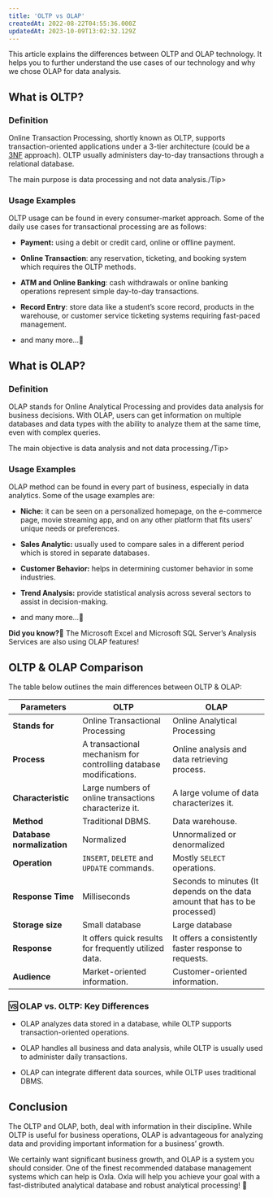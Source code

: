 ```yaml
---
title: 'OLTP vs OLAP'
createdAt: 2022-08-22T04:55:36.000Z
updatedAt: 2023-10-09T13:02:32.129Z
---
```


This article explains the differences between OLTP and OLAP technology. It helps you to further understand the use cases of our technology and why we chose OLAP for data analysis.

## What is OLTP?

### Definition

Online Transaction Processing, shortly known as OLTP, supports transaction-oriented applications under a 3-tier architecture (could be a [3NF](https://en.wikipedia.org/wiki/Third_normal_form) approach). OLTP usually administers day-to-day transactions through a relational database.

<Tip>The main purpose is data processing and not data analysis./Tip>

### Usage Examples

OLTP usage can be found in every consumer-market approach. Some of the daily use cases for transactional processing are as follows:

*   **Payment:** using a debit or credit card, online or offline payment.

*   **Online Transaction**: any reservation, ticketing, and booking system which requires the OLTP methods.

*   **ATM and Online Banking**: cash withdrawals or online banking operations represent simple day-to-day transactions.

*   **Record Entry**: store data like a student’s score record, products in the warehouse, or customer service ticketing systems requiring fast-paced management.&#x20;

*   and many more…💨

## What is OLAP?

### Definition

OLAP stands for Online Analytical Processing and provides data analysis for business decisions. With OLAP, users can get information on multiple databases and data types with the ability to analyze them at the same time, even with complex queries.

<Tip>The main objective is data analysis and not data processing./Tip>

### Usage Examples

OLAP method can be found in every part of business, especially in data analytics. Some of the usage examples are:

*   **Niche:** it can be seen on a personalized homepage, on the e-commerce page, movie streaming app, and on any other platform that fits users’ unique needs or preferences.

*   **Sales Analytic:** usually used to compare sales in a different period which is stored in separate databases.

*   **Customer Behavior:** helps in determining customer behavior in some industries.

*   **Trend Analysis:** provide statistical analysis across several sectors to assist in decision-making.

*   and many more…💨

<Note>**Did you know?🧐** The Microsoft Excel and Microsoft SQL Server’s Analysis Services are also using OLAP features!</Note>


## OLTP & OLAP Comparison

The table below outlines the main differences between OLTP & OLAP:

| **Parameters**             | **OLTP**                                                          | **OLAP**                                                                    |
| -------------------------- | ----------------------------------------------------------------- | --------------------------------------------------------------------------- |
| **Stands for**             | Online Transactional Processing                                   | Online Analytical Processing                                                |
| **Process**                | A transactional mechanism for controlling database modifications. | Online analysis and data retrieving process.                                |
| **Characteristic**         | Large numbers of online transactions characterize it.             | A large volume of data characterizes it.                                    |
| **Method**                 | Traditional DBMS.                                                 | Data warehouse.                                                             |
| **Database normalization** | Normalized                                                        | Unnormalized or denormalized                                                |
| **Operation**              | `INSERT`, `DELETE` and `UPDATE` commands.                         | Mostly `SELECT` operations.                                                 |
| **Response Time**          | Milliseconds                                                      | Seconds to minutes (It depends on the data amount that has to be processed) |
| **Storage size**           | Small database                                                    | Large database                                                              |
| **Response**               | It offers quick results for frequently utilized data.             | It offers a consistently faster response to requests.                       |
| **Audience**               | Market-oriented information.                                      | Customer-oriented information.                                              |

### 🆚 OLAP vs. OLTP: Key Differences

*   OLAP analyzes data stored in a database, while OLTP supports transaction-oriented operations.

*   OLAP handles all business and data analysis, while OLTP is usually used to administer daily transactions.&#x20;

*   OLAP can integrate different data sources, while OLTP uses traditional DBMS.

## Conclusion

The OLTP and OLAP, both, deal with information in their discipline. While OLTP is useful for business operations, OLAP is advantageous for analyzing data and providing important information for a business’ growth.&#x20;

We certainly want significant business growth, and OLAP is a system you should consider. One of the finest recommended database management systems which can help is Oxla. Oxla will help you achieve your goal with a fast-distributed analytical database and robust analytical processing! 🚀































